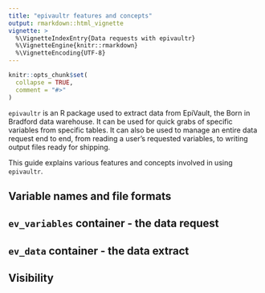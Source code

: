 ```yaml
---
title: "epivaultr features and concepts"
output: rmarkdown::html_vignette
vignette: >
  %\VignetteIndexEntry{Data requests with epivaultr}
  %\VignetteEngine{knitr::rmarkdown}
  %\VignetteEncoding{UTF-8}
---
```


```r
knitr::opts_chunk$set(
  collapse = TRUE,
  comment = "#>"
)
```

`epivaultr` is an R package used to extract data from EpiVault, the Born in Bradford data warehouse. It can be used for quick grabs of specific variables from specific tables. It can also be used to manage an entire data request end to end, from reading a user's requested variables, to writing output files ready for shipping.

This guide explains various features and concepts involved in using `epivaultr`.


## Variable names and file formats





## `ev_variables` container - the data request


## `ev_data` container - the data extract


## Visibility





